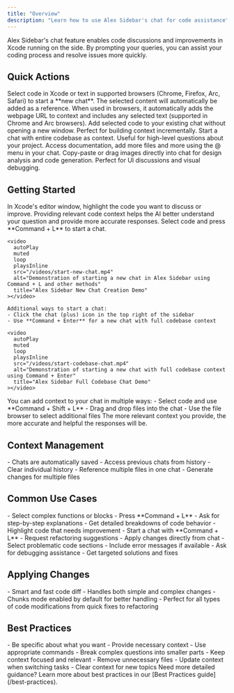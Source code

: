 ```yaml
---
title: "Overview"
description: "Learn how to use Alex Sidebar's chat for code assistance"
---
```


Alex Sidebar's chat feature enables code discussions and improvements in Xcode running on the side. By prompting your queries, you can assist your coding process and resolve issues more quickly.

## Quick Actions

<CardGroup cols={2}>
  <Card title="Command + L" icon="message-bot">
    Select code in Xcode or text in supported browsers (Chrome, Firefox, Arc, Safari) to start a **new chat**. The selected content will automatically be added as a reference.
  </Card>

  <Card title="Browser Integration" icon="globe">
    When used in browsers, it automatically adds the webpage URL to context and includes any selected text (supported in Chrome and Arc browsers).
  </Card>

  <Card title="Command + Shift + L" icon="plus">
    Add selected code to your existing chat without opening a new window. Perfect for building context incrementally.
  </Card>

  <Card title="Command + Enter" icon="code">
    Start a chat with entire codebase as context. Useful for high-level questions
    about your project.
  </Card>

  <Card title="@ Commands" icon="at" href="/commands">
    Access documentation, add more files and more using the @ menu in your chat.
  </Card>

  <Card title="Image Support" icon="image" href="/image-to-code">
    Copy-paste or drag images directly into chat for design analysis and code generation. Perfect for UI discussions and visual debugging.
  </Card>
</CardGroup>

## Getting Started

<Steps>
  <Step title="Select Code">
    In Xcode's editor window, highlight the code you want to discuss or improve.
    <Note>
      Providing relevant code context helps the AI better understand your
      question and provide more accurate responses.
    </Note>
  </Step>

  <Step title="Start Chat">
    Select code and press **Command + L** to start a chat.

    <video
      autoPlay
      muted
      loop
      playsInline
      src="/videos/start-new-chat.mp4"
      alt="Demonstration of starting a new chat in Alex Sidebar using Command + L and other methods"
      title="Alex Sidebar New Chat Creation Demo"
    ></video>

    Additional ways to start a chat:
    - Click the chat (plus) icon in the top right of the sidebar 
    - Use **Command + Enter** for a new chat with full codebase context

    <video
      autoPlay
      muted
      loop
      playsInline
      src="/videos/start-codebase-chat.mp4"
      alt="Demonstration of starting a new chat with full codebase context using Command + Enter"
      title="Alex Sidebar Full Codebase Chat Demo"
    ></video>
  </Step>

  <Step title="Add Context">
    You can add context to your chat in multiple ways: - Select code and use
    **Command + Shift + L** - Drag and drop files into the chat - Use the file
    browser to select additional files
    <Note>
      The more relevant context you provide, the more accurate and helpful the
      responses will be.
    </Note>
  </Step>
</Steps>

## Context Management

<CardGroup cols={2}>
  <Card title="History Management" icon="clock-rotate-left" href="/chat/history">
    - Chats are automatically saved
    - Access previous chats from history
    - Clear individual history
  </Card>

  <Card title="Multi-File Support" icon="folder-tree">
    - Reference multiple files in one chat
    - Generate changes for multiple files
  </Card>
</CardGroup>

## Common Use Cases

<AccordionGroup>
  <Accordion title="Code Understanding">
    - Select complex functions or blocks
    - Press **Command + L**
    - Ask for step-by-step explanations
    - Get detailed breakdowns of code behavior
  </Accordion>

  <Accordion title="Refactoring Assistance">
    - Highlight code that needs improvement
    - Start a chat with **Command + L**
    - Request refactoring suggestions
    - Apply changes directly from chat
</Accordion>

  <Accordion title="Bug Resolution">
    - Select problematic code sections
    - Include error messages if available
    - Ask for debugging assistance
    - Get targeted solutions and fixes
  </Accordion>
</AccordionGroup>

## Applying Changes

<Card title="Apply" icon="bolt">
  - Smart and fast code diff
  - Handles both simple and complex changes
  - Chunks mode enabled by default for better handling
  - Perfect for all types of code modifications from quick fixes to refactoring
</Card>

## Best Practices

<CardGroup cols={2}>
  <Card title="Writing Effective Prompts" icon="pencil" href="/chat/best-practices#writing-effective-prompts">
    - Be specific about what you want
    - Provide necessary context
    - Use appropriate commands
    - Break complex questions into smaller parts
  </Card>

  <Card title="Managing Context" icon="layer-group" href="/chat/best-practices#managing-context">
    - Keep context focused and relevant
    - Remove unnecessary files
    - Update context when switching tasks
    - Clear context for new topics
  </Card>
</CardGroup>

<Note>
  Need more detailed guidance? Learn more about best practices in our [Best Practices guide](/best-practices).
</Note>
